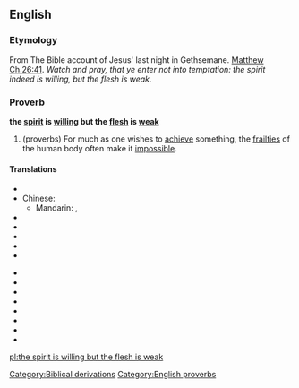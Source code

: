 ==English==

===Etymology===
From The Bible account of Jesus' last night in Gethsemane. [[s:Bible (King James)/Matthew#Chapter 26|Matthew Ch.26:41]]. ''Watch and pray, that ye enter not into temptation: the spirit indeed is willing, but the flesh is weak.''

===Proverb===
'''the [[spirit]] is [[willing]] but the [[flesh]] is [[weak]]'''

# (proverbs) For much as one wishes to [[achieve]] something, the [[frailty|frailties]] of the human body often make it [[impossible]].

====Translations====
{{trans-top}}
* {{trreq|Arabic}}
* Chinese:
** Mandarin: {{t|zh|心有餘而力不足|sc=Hani}}, {{t|zh|心有余而力不足|tr=xīn yǒu yú ér lì bù zú|sc=Hani}}
* {{trreq|Czech}}
* {{trreq|Dutch}}
* {{trreq|Finnish}}
* {{trreq|French}}
* {{trreq|German}}
{{trans-mid}}
* {{trreq|Hungarian}}
* {{trreq|Italian}}
* {{trreq|Japanese}}
* {{trreq|Portuguese}}
* {{trreq|Russian}}
* {{trreq|Spanish}}
* {{trreq|Swedish}}
* {{trreq|Vietnamese}}
{{trans-bottom}}

[[Category:Biblical derivations]]
[[Category:English proverbs]]

[[pl:the spirit is willing but the flesh is weak]]